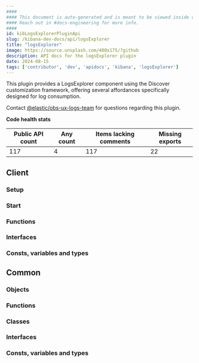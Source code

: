 ```yaml
---
####
#### This document is auto-generated and is meant to be viewed inside our experimental, new docs system.
#### Reach out in #docs-engineering for more info.
####
id: kibLogsExplorerPluginApi
slug: /kibana-dev-docs/api/logsExplorer
title: "logsExplorer"
image: https://source.unsplash.com/400x175/?github
description: API docs for the logsExplorer plugin
date: 2024-08-15
tags: ['contributor', 'dev', 'apidocs', 'kibana', 'logsExplorer']
---
```


This plugin provides a LogsExplorer component using the Discover customization framework, offering several affordances specifically designed for log consumption.

Contact [@elastic/obs-ux-logs-team](https://github.com/orgs/elastic/teams/obs-ux-logs-team) for questions regarding this plugin.

**Code health stats**

| Public API count  | Any count | Items lacking comments | Missing exports |
|-------------------|-----------|------------------------|-----------------|
| 117 | 4 | 117 | 22 |

## Client

### Setup
<DocDefinitionList data={[logsExplorerObj.client.setup]}/>

### Start
<DocDefinitionList data={[logsExplorerObj.client.start]}/>

### Functions
<DocDefinitionList data={logsExplorerObj.client.functions}/>

### Interfaces
<DocDefinitionList data={logsExplorerObj.client.interfaces}/>

### Consts, variables and types
<DocDefinitionList data={logsExplorerObj.client.misc}/>

## Common

### Objects
<DocDefinitionList data={logsExplorerObj.common.objects}/>

### Functions
<DocDefinitionList data={logsExplorerObj.common.functions}/>

### Classes
<DocDefinitionList data={logsExplorerObj.common.classes}/>

### Interfaces
<DocDefinitionList data={logsExplorerObj.common.interfaces}/>

### Consts, variables and types
<DocDefinitionList data={logsExplorerObj.common.misc}/>

